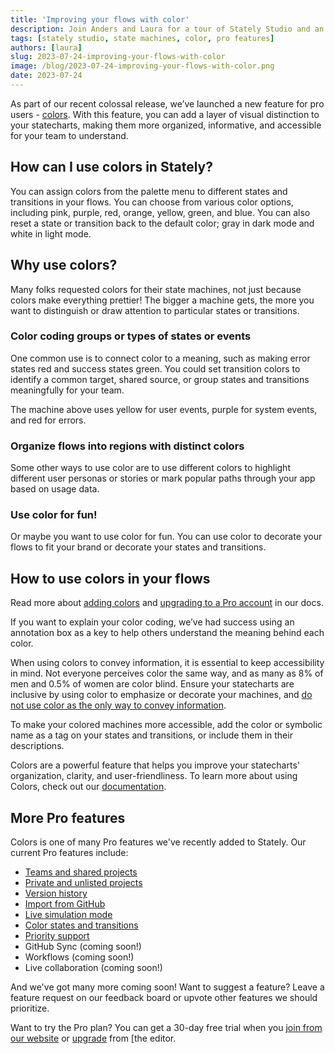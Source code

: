 ```yaml
---
title: 'Improving your flows with color'
description: Join Anders and Laura for a tour of Stately Studio and an introduction to state machines featuring the next release of Stately Studio.
tags: [stately studio, state machines, color, pro features]
authors: [laura]
slug: 2023-07-24-improving-your-flows-with-color
image: /blog/2023-07-24-improving-your-flows-with-color.png
date: 2023-07-24
---
```


As part of our recent colossal release, we’ve launched a new feature for pro users - [colors](/docs/colors). With this feature, you can add a layer of visual distinction to your statecharts, making them more organized, informative, and accessible for your team to understand.

<p>
  <ThemedImage
    alt="State machine showing how to choose colors from the color palette, and the colors for default (grey in darkmode, white in lightmode), pink, purple, red, orange, yellow, green, and blue states and transitions."
    sources={{
      light: '/blog/2023-07-24-improving-your-flows-with-color/choosing-colors.png',
      dark: '/blog/2023-07-24-improving-your-flows-with-color/choosing-colors-dm.png',
    }}
  />
</p>

<!-- truncate -->

## How can I use colors in Stately?

You can assign colors from the palette menu to different states and transitions in your flows. You can choose from various color options, including pink, purple, red, orange, yellow, green, and blue. You can also reset a state or transition back to the default color; gray in dark mode and white in light mode.

<EmbedMachine name="" embedURL="https://stately.ai/registry/editor/embed/7b5d60dc-94b0-4a1e-9ade-ea644b8cc35f?machineId=34da5c64-3aed-455d-883b-8b6d5ac4c9d5" />

## Why use colors?

Many folks requested colors for their state machines, not just because colors make everything prettier! The bigger a machine gets, the more you want to distinguish or draw attention to particular states or transitions.

### Color coding groups or types of states or events

One common use is to connect color to a meaning, such as making error states red and success states green. You could set transition colors to identify a common target, shared source, or group states and transitions meaningfully for your team.

<EmbedMachine name="" embedURL="https://stately.ai/registry/editor/embed/7b5d60dc-94b0-4a1e-9ade-ea644b8cc35f?machineId=8b2c257c-2060-45a5-bdb1-e91b7f5c9318" />

The machine above uses yellow for user events, purple for system events, and red for errors.

### Organize flows into regions with distinct colors

Some other ways to use color are to use different colors to highlight different user personas or stories or mark popular paths through your app based on usage data.

<EmbedMachine name="" embedURL="https://stately.ai/registry/editor/embed/7b5d60dc-94b0-4a1e-9ade-ea644b8cc35f?machineId=35d9c021-9b00-4c6f-85c9-1f2fece5d0c5" />

### Use color for fun!

Or maybe you want to use color for fun. You can use color to decorate your flows to fit your brand or decorate your states and transitions.

<EmbedMachine name="" embedURL="https://stately.ai/registry/editor/embed/7b5d60dc-94b0-4a1e-9ade-ea644b8cc35f?machineId=e35f9079-722e-4812-8103-e63ada46456f" />

## How to use colors in your flows

Read more about [adding colors](#) and [upgrading to a Pro account](#) in our docs.

If you want to explain your color coding, we’ve had success using an annotation box as a key to help others understand the meaning behind each color.

<p>
  <ThemedImage
    alt="State machine showing how to choose colors from the color palette, and the colors for default (grey in darkmode, white in lightmode), pink, purple, red, orange, yellow, green, and blue states and transitions."
    sources={{
      light: '/blog/2023-07-24-improving-your-flows-with-color/color-key.png',
      dark: '/blog/2023-07-24-improving-your-flows-with-color/color-key-dm.png',
    }}
  />
</p>


When using colors to convey information, it is essential to keep accessibility in mind. Not everyone perceives color the same way, and as many as 8% of men and 0.5% of women are color blind. Ensure your statecharts are inclusive by using color to emphasize or decorate your machines, and [do not use color as the only way to convey information](https://www.w3.org/WAI/WCAG21/Understanding/use-of-color.html).

To make your colored machines more accessible, add the color or symbolic name as a tag on your states and transitions, or include them in their descriptions.

<EmbedMachine name="" embedURL="https://stately.ai/registry/editor/embed/7b5d60dc-94b0-4a1e-9ade-ea644b8cc35f?machineId=9a62b8b1-b5a3-4b15-a5ed-acfe5f65da80" />

Colors are a powerful feature that helps you improve your statecharts' organization, clarity, and user-friendliness. To learn more about using Colors, check out our [documentation](/docs/colors).

## More Pro features

Colors is one of many Pro features we've recently added to Stately. Our current Pro features include:

- [Teams and shared projects](/docs/teams)
- [Private and unlisted projects](/docs/projects#change-a-projects-visibility)
- [Version history](/docs/versions)
- [Import from GitHub](/docs/import-from-github)
- [Live simulation mode](/docs/live-simulation)
- [Color states and transitions](/docs/colors)
- [Priority support](/docs/studio-pro-plan#priority-support)
- GitHub Sync (coming soon!)
- Workflows (coming soon!)
- Live collaboration (coming soon!)

And we've got many more coming soon! Want to suggest a feature? Leave a feature request on our feedback board or upvote other features we should prioritize.

Want to try the Pro plan? You can get a 30-day free trial when you [join from our website](/pricing) or [upgrade](/docs/upgrade) from [the editor.